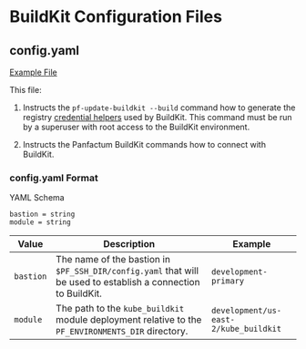 # BuildKit Configuration Files

## config.yaml

[Example File](https://github.com/Panfactum/stack/tree/__PANFACTUM_VERSION_MAIN__/packages/reference/.buildkit/config.yaml)

This file:

1. Instructs the `pf-update-buildkit --build` command how to generate the registry [credential helpers](https://github.com/docker/docker-credential-helpers) used by BuildKit.
   This command must be run by a superuser with root access to the BuildKit environment.

2. Instructs the Panfactum BuildKit commands how to connect with BuildKit.

### config.yaml Format

YAML Schema

```hcl
bastion = string
module = string
```

| Value     | Description                                                                                                   | Example                               |
| --------- | ------------------------------------------------------------------------------------------------------------- | ------------------------------------- |
| `bastion` | The name of the bastion in `$PF_SSH_DIR/config.yaml` that will be used to establish a connection to BuildKit. | `development-primary`                 |
| `module`  | The path to the `kube_buildkit` module deployment relative to the `PF_ENVIRONMENTS_DIR` directory.            | `development/us-east-2/kube_buildkit` |
